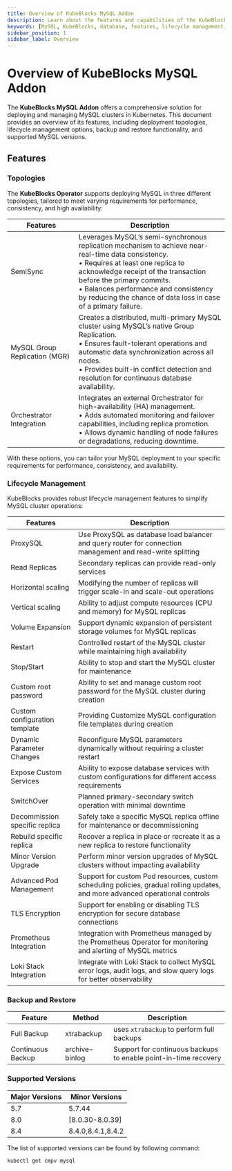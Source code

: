 ```yaml
---
title: Overview of KubeBlocks MySQL Addon
description: Learn about the features and capabilities of the KubeBlocks MySQL addon, including deployment topologies, lifecycle management, backup and restore, and supported versions.
keywords: [MySQL, KubeBlocks, database, features, lifecycle management, backup, restore]
sidebar_position: 1
sidebar_label: Overview
---
```


# Overview of KubeBlocks MySQL Addon

The **KubeBlocks MySQL Addon** offers a comprehensive solution for deploying and managing MySQL clusters in Kubernetes. This document provides an overview of its features, including deployment topologies, lifecycle management options, backup and restore functionality, and supported MySQL versions.

## Features

### Topologies
The **KubeBlocks Operator** supports deploying MySQL in three different topologies, tailored to meet varying requirements for performance, consistency, and high availability:


| Features                      | Description
|-------------------------------|---------------------------------------------------------------------------------------------------------------------------------------------------------------------------|
| SemiSync                      | Leverages MySQL’s semi-synchronous replication mechanism to achieve near-real-time data consistency. <br /> • Requires at least one replica to acknowledge receipt of the transaction before the primary commits. <br /> • Balances performance and consistency by reducing the chance of data loss in case of a primary failure.                                                    |
| MySQL Group Replication (MGR) | Creates a distributed, multi-primary MySQL cluster using MySQL’s native Group Replication. <br /> • Ensures fault-tolerant operations and automatic data synchronization across all nodes. <br /> • Provides built-in conflict detection and resolution for continuous database availability.                  |
| Orchestrator Integration      | Integrates an external Orchestrator for high-availability (HA) management. <br /> • Adds automated monitoring and failover capabilities, including replica promotion. <br /> • Allows dynamic handling of node failures or degradations, reducing downtime. |

With these options, you can tailor your MySQL deployment to your specific requirements for performance, consistency, and availability.

### Lifecycle Management

KubeBlocks provides robust lifecycle management features to simplify MySQL cluster operations:

| Features                      | Description                                                                                                             |
|-------------------------------|-------------------------------------------------------------------------------------------------------------------------|
| ProxySQL                      | Use ProxySQL as database load balancer and query router for connection management and read-write splitting              |
| Read Replicas                 | Secondary replicas can provide read-only services                                                                       |
| Horizontal scaling            | Modifying the number of replicas will trigger scale-in and scale-out operations                                         |
| Vertical scaling              | Ability to adjust compute resources (CPU and memory) for MySQL replicas                                                 |
| Volume Expansion              | Support dynamic expansion of persistent storage volumes for MySQL replicas                                              |
| Restart                       | Controlled restart of the MySQL cluster while maintaining high availability                                             |
| Stop/Start                    | Ability to stop and start the MySQL cluster for maintenance                                                             |
| Custom root password          | Ability to set and manage custom root password for the MySQL cluster during creation                                    |
| Custom configuration template | Providing Customize MySQL configuration file templates during creation                                                  |
| Dynamic Parameter Changes     | Reconfigure MySQL parameters dynamically without requiring a cluster restart                                            |
| Expose Custom Services        | Ability to expose database services with custom configurations for different access requirements                        |
| SwitchOver                    | Planned primary-secondary switch operation with minimal downtime	                                                       |
| Decommission specific replica | Safely take a specific MySQL replica offline for maintenance or decommissioning                                         |
| Rebuild specific replica      | Recover a replica in place or recreate it as a new replica to restore functionality                                     |
| Minor Version Upgrade         | Perform minor version upgrades of MySQL clusters without impacting availability                                         |
| Advanced Pod Management       | Support for custom Pod resources, custom scheduling policies, gradual rolling updates, and more advanced operational controls |
| TLS Encryption                | Support for enabling or disabling TLS encryption for secure database connections	                                       |
| Prometheus Integration        | Integration with Prometheus managed by the Prometheus Operator for monitoring and alerting of MySQL metrics             |
| Loki Stack Integration        | Integrate with Loki Stack to collect MySQL error logs, audit logs, and slow query logs for better observability  |



### Backup and Restore

| Feature     | Method     | Description                                                     |
|-------------|------------|-----------------------------------------------------------------|
| Full Backup | xtrabackup | uses `xtrabackup` to perform full backups                       |
| Continuous Backup |  archive-binlog | Support for continuous backups to enable point-in-time recovery |

### Supported Versions

| Major Versions | Minor Versions                 |
|---------------|----------------------------------|
| 5.7 | 5.7.44                           |
| 8.0 | [8.0.30-8.0.39]                  |
| 8.4 | 8.4.0,8.4.1,8.4.2                |

The list of supported versions can be found by following command:
```
kubectl get cmpv mysql
```
